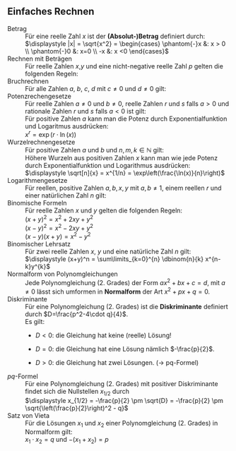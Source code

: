 ## Einfaches Rechnen

Betrag
:	Für eine reelle Zahl $x$ ist der **(Absolut-)Betrag** definiert durch:
: 	$\displaystyle |x| = \sqrt{x^2} = \begin{cases} \phantom{-}x &: x > 0 \\ \phantom{-}0 &: x=0 \\ -x &: x <0 \end{cases}$


Rechnen mit Beträgen
:	Für reelle Zahlen $x$,$y$ und eine nicht-negative reelle Zahl $p$ gelten die folgenden Regeln:
:	\begin{tabular}{ l c l }
		$|x| \geq 0$									& $\qquad$	&	$|x| = 0 \Longleftrightarrow x=0$ \\
		$|x \cdot y| = |x| \cdot |y|$					&	& \\
		$|x \cdot p| = |x| \cdot p$ 					& $\qquad$	&	$|x \cdot (-p)| = |x| \cdot p$ \\
		$|x+y| \leq |x| + |y|$							& $\qquad$	&	$|x-y| \geq \left| |x| - |y| \right|$ \\
		$\left|\frac{x}{y}\right| = \frac{|x|}{|y|}$	& $\qquad$	&	\\
	\end{tabular}


Bruchrechnen
: 	Für alle Zahlen $a$, $b$, $c$, $d$ mit $c\neq 0$ und $d \neq 0$ gilt: 
:	\begin{tabular}{ l c l }
		$\displaystyle \frac{a}{c} + \frac{b}{d} = \frac{ad+bc}{cd}$ 	& $\qquad$ 	& 	$\displaystyle \frac{a}{c} - \frac{b}{d} = \frac{ad-bc}{cd}$ \\
		$\displaystyle \frac{c\cdot a}{c \cdot d} = \frac{a}{d}$		& $\qquad$	&	$\displaystyle \frac{a}{c} \cdot \frac{b}{d} = \frac{ab}{cd}$ \\
		$\displaystyle \frac{\frac{a}{c}}{\frac{b}{d}} = \frac{ad}{bc}$ & & \\
	\end{tabular}


Potenzrechengesetze
:	Für reelle Zahlen $a\neq0$ und $b\neq0$, reelle Zahlen $r$ und $s$ falls $a>0$ und rationale Zahlen $r$ und $s$ falls $a<0$ ist gilt:
:	\begin{tabular}{ l c l }
		$\displaystyle a^0 = 1$ 				& $\qquad$	& $\displaystyle a^{-r} = \frac{1}{a^r}$ \\
		$\displaystyle a^{r+s} = a^r \cdot a^s$ & $\qquad$	& $\displaystyle a^{r-s} = \frac{a^r}{a^s}$ \\
		$\displaystyle (a \cdot b)^{r} = a^r \cdot b^r$ & $\qquad$	& $\displaystyle \left(\frac{a}{b}\right)^{r} = \frac{a^r}{b^r}$ \\
		$\displaystyle (a^r)^{s} = a^{r \cdot s}$ & & \\
	\end{tabular}
:	Für positive Zahlen $a$ kann man die Potenz durch Exponentialfunktion und Logaritmus ausdrücken:
:	$\displaystyle x^{r} =  \exp\left(r \cdot \ln(x)\right)$


Wurzelrechnengesetze
:	Für positive Zahlen $a$ und $b$ und $n,m,k \in \mathbb{N}$ gilt:
:	\begin{tabular}{ l c l }
	$\displaystyle \sqrt[n]{a}\cdot\sqrt[n]{b}=\sqrt[n]{a\cdot b}$ & & 
	$\displaystyle \frac{\sqrt[n]{a}}{\sqrt[n]{b}}=\sqrt[n]{\frac{a}{b}}$ \\
	$\displaystyle \sqrt[k]{\sqrt[n]{a}}=\sqrt[k\cdot n]{a}$ & & 
	$\displaystyle a^{\frac{m}{n}}=\sqrt[n]{a^m}=\left(\sqrt[n]{a} \right)^m$ \\
	$\displaystyle a^{-\frac{m}{n}}=\frac{1}{a^\frac{m}{n}}$ & &
	$\displaystyle \sqrt[n]{a}\cdot\sqrt[m]{a}=a^{\frac{1}{n}+\frac{1}{m}}=\sqrt[nm]{a^{n+m}}$ \\
	\end{tabular}
: 	Höhere Wurzeln aus positiven Zahlen $x$ kann man wie jede Potenz durch Exponentialfunktion und Logarithmus ausdrücken:
: 	$\displaystyle \sqrt[n]{x} = x^{1/n} =  \exp\left(\frac{\ln(x)}{n}\right)$


Logarithmengesetze
: 	Für reellen, positive Zahlen $a,b, x, y$ mit $a, b \neq 1$, einem reellen $r$ und einer natürlichen Zahl $n$ gilt:
:	\begin{tabular}{ l c l }
		$\displaystyle \log_a(1) = 0$ & & \\
	\end{tabular}		
:	\begin{tabular}{ l c l c l}
		$\displaystyle \text{lb}(x) = \log_2(x)$ & $\,$ & $\displaystyle \ln(x) = \log_e(x)$ & $\;$ & $\displaystyle \text{lg}(x) = \log_{10}(x)$ \\
	\end{tabular}
:	\begin{tabular}{ l }
		$\displaystyle \log_a (x \cdot y) = \log_a(x) + \log_a(y)$ \\
		$\displaystyle \log_a \left(\frac{x}{y}\right) = \log_a(x) - \log_a(y)$ \\
		$\displaystyle \log_a(x^r) = r \cdot \log_a(x)$ \\
		$\displaystyle \log_a\left(\frac{1}{x}\right) = - \log_a(x)$ \\
		$\displaystyle \log_a(x + y) = \log_a(x) + \log_a\left(1+ \frac{x}{y}\right)$ \\
		$\displaystyle \log_b\left(\sqrt[n]{x}\right) = \log_b \left(x^{\frac 1n}\right) = \frac 1n\log_b x$ \\
		$\displaystyle \log_a(x) = \frac{\log_b(x)}{\log_b(a)}$
	\end{tabular}


Binomische Formeln
:	Für reelle Zahlen $x$ und $y$ gelten die folgenden Regeln:
:	$\displaystyle (x+y)^2 = x^2 + 2 xy + y^2$
:	$\displaystyle (x-y)^2 = x^2 - 2 xy + y^2$
:	$\displaystyle (x-y)(x+y) = x^2-y^2$


Binomischer Lehrsatz
:	Für zwei reelle Zahlen $x$, $y$ und eine natürliche Zahl $n$ gilt:
:	$\displaystyle (x+y)^n = \sum\limits_{k=0}^{n} \dbinom{n}{k} x^{n-k}y^{k}$


Normalform von Polynomgleichungen
:	Jede Polynomgleichung (2. Grades) der Form $a x^2+ bx +c = d$, mit $a\neq 0$ lässt sich umformen in **Normalform** der Art $x^2+px+q = 0$.


Diskriminante
:	Für eine Polynomgleichung (2. Grades) ist die **Diskriminante** definiert durch $D=\frac{p^2-4\cdot q}{4}$.
:	Es gilt: 
:	- $D < 0$: die Gleichung hat keine (reelle) Lösung!
:	- $D = 0$: die Gleichung hat eine Lösung nämlich $-\frac{p}{2}$.
:	- $D > 0$: die Gleichung hat zwei Lösungen. ($\rightarrow$ pq-Formel)


$pq$-Formel
:	Für eine Polynomgleichung (2. Grades) mit positiver Diskriminante findet sich die Nullstellen $x_{1/2}$ durch
:	$\displaystyle x_{1/2} = -\frac{p}{2} \pm \sqrt{D} = -\frac{p}{2} \pm \sqrt{\left(\frac{p}{2}\right)^2 - q}$


Satz von Vieta
:	Für die Lösungen $x_1$ und $x_2$ einer Polynomgleichung (2. Grades) in Normalform gilt:
:	$x_1 \cdot x_2 = q$ und $-(x_1+x_2)=p$

